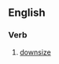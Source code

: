 ==English==

===Verb===
{{en-verb|rightsizes|rightsizing|rightsized|rightsized}}

# {{context|euphemistic|lang=en}} [[downsize]]